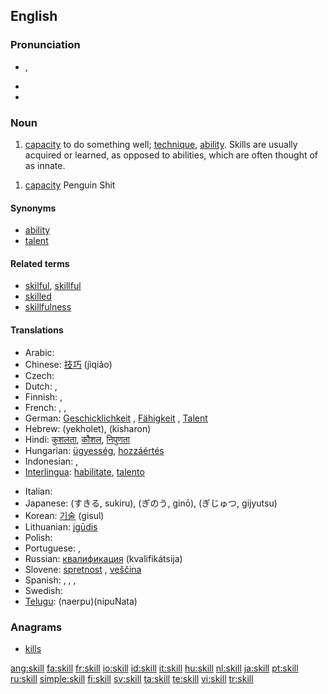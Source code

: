 ==English==
{{wikipedia}}

===Pronunciation===
* {{IPA|/skɪl/}}, {{SAMPA|/skIl/}}
* {{audio|en-us-skill.ogg|Audio (US)}}
* {{rhymes|ɪl}}

===Noun===
{{en-noun}}

# [[capacity]] to do something well; [[technique]], [[ability]]. Skills are usually acquired or learned, as opposed to abilities, which are often thought of as innate.

# [[capacity]] Penguin Shit

====Synonyms====
* [[ability]]
* [[talent]]

====Related terms====
* [[skilful]], [[skillful]]
* [[skilled]]
* [[skillfulness]]

====Translations====
{{trans-top|capacity to do something well}}
* Arabic: {{Arab|[[مهارة]]}} {{IPAchar|(mahára)}} {{f}}
* Chinese: [[技巧]] (jìqiǎo)
* Czech: {{t+|cs|schopnost|f}}
* Dutch: {{t+|nl|bekwaamheid|f}}, {{t+|nl|vaardigheid|f}}
* Finnish: {{t+|fi|taito}}, {{t+|fi|kyky}}
* French: {{t+|fr|habileté|f}}, {{t+|fr|don|m}}, {{t+|fr|capacité|f}}
* German: [[Geschicklichkeit]] {{f}}, [[Fähigkeit]] {{f}}, [[Talent]] {{n}}
* Hebrew: {{t+|he|יכולת|sc=Hebr}} (yekholet), {{t+|he|כישרון|sc=Hebr}} (kisharon)
* Hindi: [[कुशलता]], [[कौशल]], [[निपुणता]]
* Hungarian: [[ügyesség]], [[hozzáértés]]
* Indonesian: {{t+|id|mampu|alt=kemampuan|xs=Indonesian}}, {{t+|id|ahli|alt=keahlian|xs=Indonesian}}
* [[Interlingua]]: [[habilitate]], [[talento]]
{{trans-mid}}
* Italian: {{t+|it|abilità|f}}
* Japanese: {{Jpan|[[スキル]]}} (すきる, sukiru), {{Jpan|[[技能]]}} (ぎのう, ginō), {{Jpan|[[技術]]}} (ぎじゅつ, gijyutsu)
* Korean: [[기술]] (gisul)
* Lithuanian: [[įgūdis]] {{m}}
* Polish: {{t+|pl|umiejętność|f}}
* Portuguese: {{t+|pt|habilidade|f}}, {{t+|pt|talento|m}}
* Russian: [[квалификация]] (kvalifikátsija) {{f}}
* Slovene: [[spretnost]] {{f}}, [[veščina]] {{f}}
* Spanish: {{t-|es|habilidad|f}}, {{t+|es|talento|m}}, {{t-|es|destreza|f}}, {{t-|es|maña|f}}
* Swedish: {{t+|sv|skicklighet|c}}
* [[Telugu]]: {{t|te|నేర్పు|sc=Telu}}(naerpu){{t|te|నిపుణత|sc=Telu}}(nipuNata)
{{trans-bottom}}

===Anagrams===
* [[kills]]

[[ang:skill]]
[[fa:skill]]
[[fr:skill]]
[[io:skill]]
[[id:skill]]
[[it:skill]]
[[hu:skill]]
[[nl:skill]]
[[ja:skill]]
[[pt:skill]]
[[ru:skill]]
[[simple:skill]]
[[fi:skill]]
[[sv:skill]]
[[ta:skill]]
[[te:skill]]
[[vi:skill]]
[[tr:skill]]